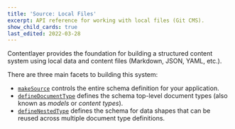 ```yaml
---
title: 'Source: Local Files'
excerpt: API reference for working with local files (Git CMS).
show_child_cards: true
last_edited: 2022-03-28
---
```


Contentlayer provides the foundation for building a structured content system using local data and content files (Markdown, JSON, YAML, etc.).

There are three main facets to building this system:

- [`makeSource`](/docs/reference/local-source/make-source) controls the entire schema definition for your application.
- [`defineDocumentType`](/docs/reference/local-source/define-document-type) defines the schema top-level document types (also known as _models_ or _content types_).
- [`defineNestedType`](/docs/reference/local-source/define-nested-type) defines the schema for data shapes that can be reused across multiple document type definitions.
